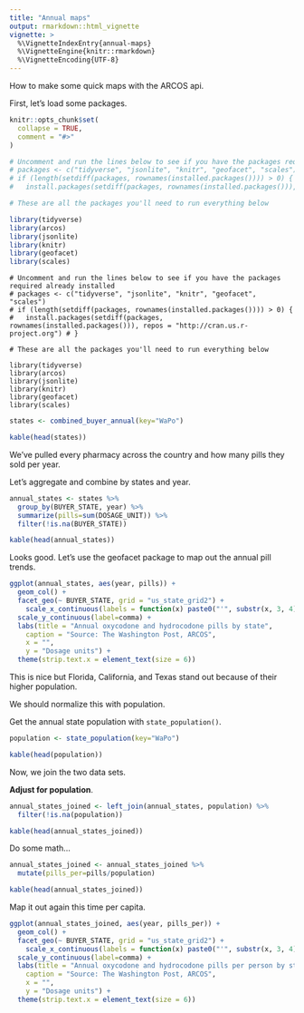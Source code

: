 ```yaml
---
title: "Annual maps"
output: rmarkdown::html_vignette
vignette: >
  %\VignetteIndexEntry{annual-maps}
  %\VignetteEngine{knitr::rmarkdown}
  %\VignetteEncoding{UTF-8}
---
```


How to make some quick maps with the ARCOS api.

First, let's load some packages.

```r
knitr::opts_chunk$set(
  collapse = TRUE,
  comment = "#>"
)

# Uncomment and run the lines below to see if you have the packages required already installed
# packages <- c("tidyverse", "jsonlite", "knitr", "geofacet", "scales")
# if (length(setdiff(packages, rownames(installed.packages()))) > 0) {
#   install.packages(setdiff(packages, rownames(installed.packages())), repos = "http://cran.us.r-project.org") # }

# These are all the packages you'll need to run everything below 

library(tidyverse)
library(arcos)
library(jsonlite)
library(knitr)
library(geofacet)
library(scales)
```

```
# Uncomment and run the lines below to see if you have the packages required already installed
# packages <- c("tidyverse", "jsonlite", "knitr", "geofacet", "scales")
# if (length(setdiff(packages, rownames(installed.packages()))) > 0) {
#   install.packages(setdiff(packages, rownames(installed.packages())), repos = "http://cran.us.r-project.org") # }

# These are all the packages you'll need to run everything below 

library(tidyverse)
library(arcos)
library(jsonlite)
library(knitr)
library(geofacet)
library(scales)
```

```r
states <- combined_buyer_annual(key="WaPo")

kable(head(states))
```

We've pulled every pharmacy across the country and how many pills they sold per year.

Let's aggregate and combine by states and year.

```r
annual_states <- states %>% 
  group_by(BUYER_STATE, year) %>% 
  summarize(pills=sum(DOSAGE_UNIT)) %>% 
  filter(!is.na(BUYER_STATE))

kable(head(annual_states))
```

Looks good. Let's use the geofacet package to map out the annual pill trends.

```r
ggplot(annual_states, aes(year, pills)) +
  geom_col() +
  facet_geo(~ BUYER_STATE, grid = "us_state_grid2") +
    scale_x_continuous(labels = function(x) paste0("'", substr(x, 3, 4))) +
  scale_y_continuous(label=comma) +
  labs(title = "Annual oxycodone and hydrocodone pills by state",
    caption = "Source: The Washington Post, ARCOS",
    x = "",
    y = "Dosage units") +
  theme(strip.text.x = element_text(size = 6))
```

This is nice but Florida, California, and Texas stand out because of their higher population.

We should normalize this with population.

Get the annual state population with `state_population()`.

```r
population <- state_population(key="WaPo")

kable(head(population))
```

Now, we join the two data sets.

**Adjust for population**.

```r
annual_states_joined <- left_join(annual_states, population) %>% 
  filter(!is.na(population))

kable(head(annual_states_joined))
```

Do some math...

```r
annual_states_joined <- annual_states_joined %>% 
  mutate(pills_per=pills/population)

kable(head(annual_states_joined))
```

Map it out again this time per capita.

```r

ggplot(annual_states_joined, aes(year, pills_per)) +
  geom_col() +
  facet_geo(~ BUYER_STATE, grid = "us_state_grid2") +
    scale_x_continuous(labels = function(x) paste0("'", substr(x, 3, 4))) +
  scale_y_continuous(label=comma) +
  labs(title = "Annual oxycodone and hydrocodone pills per person by state",
    caption = "Source: The Washington Post, ARCOS",
    x = "",
    y = "Dosage units") +
  theme(strip.text.x = element_text(size = 6))
```


